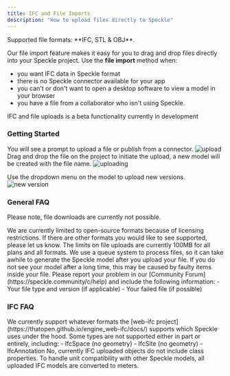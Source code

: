 ```yaml
---
title: IFC and File Imports  
description: "How to upload files directly to Speckle"
---
```



<Info>
  Supported file formats: **IFC, STL & OBJ**.
</Info>

<Versions app="IFC" versions="IFC2x3, IFC4 & IFC4x3" />

Our file import feature makes it easy for you to drag and drop files directly into your Speckle project.
Use the **file import** method when:
- you want IFC data in Speckle format
- there is no Speckle connector available for your app
- you can't or don't want to open a desktop software to view a model in your browser
- you have a file from a collaborator who isn't using Speckle.

<Note>IFC and file uploads is a beta functionality currently in development</Note>


### Getting Started

<Steps>
  <Step title="Create a new project">
    You will see a prompt to upload a file or publish from a connector.
    <Frame>
    <img src="/images/files/file-upload.png" alt="upload" />
    </Frame>
  </Step>

  <Step title="Drag and drop your file">
    Drag and drop the file on the project to initiate the upload, a new model will be created with the file name.
    <Frame>
    <img src="/images/files/file-uploading.png" alt="uploading" />
    </Frame>
  </Step>

  <Step title="Upload new versions">

   Use the dropdown menu on the model to upload new versions.
    <Frame>
    <img src="/images/files/file-new_version.png" alt="new version" />
    </Frame>
  </Step>

</Steps>

### General FAQ
<Note>Please note, file downloads are currently not possible.</Note>

<AccordionGroup>
  <Accordion title="Will you support other formats for direct upload?">
    We are currently limited to open-source formats because of licensing restrictions. If there are other formats you would like to see supported, please let us know.
  </Accordion>
  <Accordion title="My file is too large to upload">
    The limits on file uploads are currently 100MB for all plans and all formats.
  </Accordion>
  <Accordion title="I have uploaded a file but it's not visible or still processing.">
    We use a queue system to process files, so it can take awhile to generate the Speckle model after you upload your file.
    If you do not see your model after a long time, this may be caused by faulty items inside your file.
    Please report your problem in our [Community Forum](https://speckle.community/c/help) and include the following information:
    - Your file type and version (if applicable)
    - Your failed file (if possible)
  </Accordion>
</AccordionGroup>


### IFC FAQ
<AccordionGroup>
  <Accordion title="Will you support IFC versions other than IFC2x3, IFC4 & IFC4x3?">
    We currently support whatever formats the [web-ifc project](https://thatopen.github.io/engine_web-ifc/docs/) supports which Speckle uses under the hood.
  </Accordion>
  <Accordion title="Why are some objects missing in my IFC file?">
    Some types are not supported either in part or entirely, including:
    - IfcSpace (no geometry)
    - IfcSite (no geometry)
    - IfcAnnotation
  </Accordion>
  <Accordion title="Are objects uploaded with their class properties?">
    No, currently IFC uploaded objects do not include class properties.
  </Accordion>
  <Accordion title="Why are the units different in my uploaded IFC model?">
    To handle unit compatibility with other Speckle models, all uploaded IFC models are converted to meters.
  </Accordion>
</AccordionGroup>